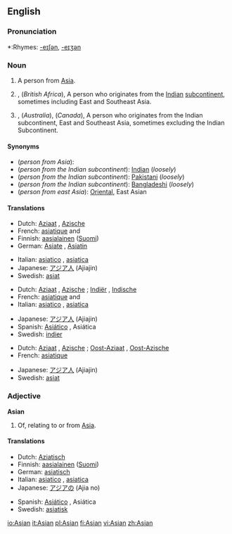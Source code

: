 ==English==

===Pronunciation===
*:Rhymes: [[Rhymes:English:-eɪʃǝn|-eɪʃǝn]], [[Rhymes:English:-eɪʒən|-eɪʒən]]

===Noun===
{{en-noun}}

# A person from [[Asia]].
# {{UK}}, (''British Africa''), A person who originates from the [[Indian]] [[subcontinent]], sometimes including East and Southeast Asia.
# {{US}}, (''Australia''), (''Canada''),  A person who originates from the Indian subcontinent, East and Southeast Asia, sometimes excluding the Indian Subcontinent.

====Synonyms====
*(''person from Asia''):
*(''person from the Indian subcontinent''): [[Indian]] (''loosely'')
*(''person from the Indian subcontinent''): [[Pakistani]] (''loosely'')
*(''person from the Indian subcontinent''): [[Bangladeshi]] (''loosely'')
*(''person from east Asia''): [[Oriental]], East Asian

====Translations====

{{trans-top|person from Asia}}
*Dutch: [[Aziaat]] {{m}}, [[Azische]] {{f}}
*French: [[asiatique]] {{m}} and {{f}}
*Finnish: [[aasialainen]] ([[:fi:aasialainen|Suomi]])
*German: [[Asiate]] {{m}}, [[Asiatin]] {{f}}
{{trans-mid}}
*Italian: [[asiatico]] {{m}}, [[asiatica]] {{f}}
*Japanese: [[アジア人]] (Ajiajin)
*Swedish: [[asiat]] {{c}}
{{trans-bottom}}

{{trans-top|person from or descended from people from the Indian sub-continent}}
*Dutch: [[Aziaat]] {{m}}, [[Azische]] {{f}}; [[Indiër]] {{m}}, [[Indische]] {{f}}
*French: [[asiatique]] {{m}} and {{f}}
*Italian: [[asiatico]] {{m}}, [[asiatica]] {{f}}
{{trans-mid}}
*Japanese: [[アジア人]] (Ajiajin)
*Spanish: [[Asiático]] {{m}}, Asiática {{f}}
*Swedish: [[indier]] {{c}}
{{trans-bottom}}

{{trans-top|person from or descended from people from east Asia}}
*Dutch: [[Aziaat]] {{m}}, [[Azische]] {{f}}; [[Oost-Aziaat]] {{m}}, [[Oost-Azische]] {{f}}
*French: [[asiatique]]
{{trans-mid}}
*Japanese: [[アジア人]] (Ajiajin)
*Swedish: [[asiat]] {{c}}
{{trans-bottom}}

===Adjective===
'''Asian'''

# Of, relating to or from [[Asia]].

====Translations====
{{top}}
*Dutch: [[Aziatisch]]
*Finnish: [[aasialainen]] ([[:fi:aasialainen|Suomi]])
*German: [[asiatisch]]
*Italian: [[asiatico]] {{m}}, [[asiatica]] {{f}}
*Japanese: [[アジア]]の (Ajia no)
{{mid}}
*Spanish: [[Asiático]] {{m}}, Asiática {{f}}
*Swedish: [[asiatisk]]
{{bottom}}

[[io:Asian]]
[[it:Asian]]
[[pl:Asian]]
[[fi:Asian]]
[[vi:Asian]]
[[zh:Asian]]